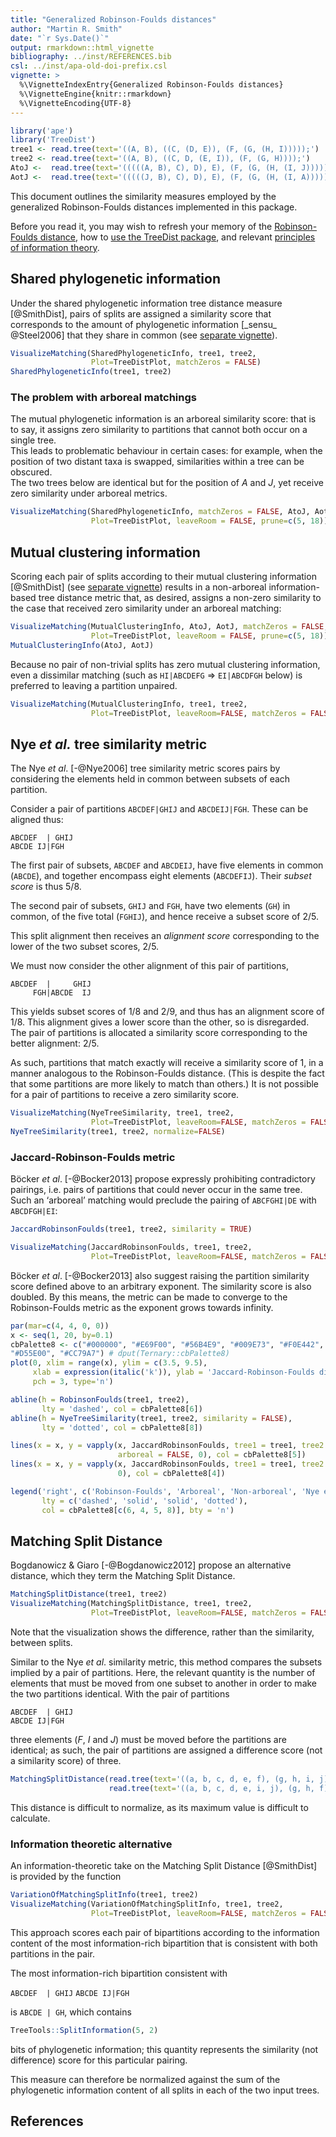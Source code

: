 ```yaml
---
title: "Generalized Robinson-Foulds distances"
author: "Martin R. Smith"
date: "`r Sys.Date()`"
output: rmarkdown::html_vignette
bibliography: ../inst/REFERENCES.bib
csl: ../inst/apa-old-doi-prefix.csl
vignette: >
  %\VignetteIndexEntry{Generalized Robinson-Foulds distances}
  %\VignetteEngine{knitr::rmarkdown}
  %\VignetteEncoding{UTF-8}
---
```


```r
library('ape')
library('TreeDist')
tree1 <- read.tree(text='((A, B), ((C, (D, E)), (F, (G, (H, I)))));')
tree2 <- read.tree(text='((A, B), ((C, D, (E, I)), (F, (G, H))));')
AtoJ <-  read.tree(text='(((((A, B), C), D), E), (F, (G, (H, (I, J)))));')
AotJ <-  read.tree(text='(((((J, B), C), D), E), (F, (G, (H, (I, A)))));')
```

This document outlines the similarity measures employed by the 
generalized Robinson-Foulds distances implemented in this package.

Before you read it, you may wish to refresh your memory of the 
[Robinson-Foulds distance](Robinson-Foulds.html), how to
[use the TreeDist package](Using-TreeDist.html), and relevant 
[principles of information theory](information.html).

## Shared phylogenetic information

Under the shared phylogenetic information tree distance measure [@SmithDist], 
pairs of splits are assigned a similarity score that corresponds to the amount
of phylogenetic information [_sensu_ @Steel2006] that they share in common
(see [separate vignette](information.html)).

```r
VisualizeMatching(SharedPhylogeneticInfo, tree1, tree2, 
                  Plot=TreeDistPlot, matchZeros = FALSE)
SharedPhylogeneticInfo(tree1, tree2)
```

### The problem with arboreal matchings

The mutual phylogenetic information is an arboreal similarity score: that is to
say, it assigns zero similarity to partitions that cannot both occur on a 
single tree.  
This leads to problematic behaviour in certain cases: for example,
when the position of two distant taxa is swapped, similarities within a tree can
be obscured.  
The two trees below are identical but for the position of _A_ and
_J_, yet receive zero similarity under arboreal metrics.

```r
VisualizeMatching(SharedPhylogeneticInfo, matchZeros = FALSE, AtoJ, AotJ,
                  Plot=TreeDistPlot, leaveRoom = FALSE, prune=c(5, 18))
```

## Mutual clustering information

Scoring each pair of splits according to their mutual clustering information
[@SmithDist]  (see [separate vignette](information.html)) results in a
non-arboreal information-based tree distance metric that, as desired, assigns a
non-zero similarity to the case that received zero similarity under an
arboreal matching:

```r
VisualizeMatching(MutualClusteringInfo, AtoJ, AotJ, matchZeros = FALSE, 
                  Plot=TreeDistPlot, leaveRoom = FALSE, prune=c(5, 18))
MutualClusteringInfo(AtoJ, AotJ)
```

Because no pair of non-trivial splits has zero mutual clustering information,
even a dissimilar matching (such as `HI|ABCDEFG` => `EI|ABCDFGH` below) 
is preferred to leaving a partition unpaired.

```r
VisualizeMatching(MutualClusteringInfo, tree1, tree2, 
                  Plot=TreeDistPlot, leaveRoom=FALSE, matchZeros = FALSE)
```

## Nye _et al._ tree similarity metric

The Nye _et al_. [-@Nye2006] tree similarity metric scores pairs by
considering the elements held in common between subsets of each partition.

Consider a pair of partitions `ABCDEF|GHIJ` and `ABCDEIJ|FGH`.
These can be aligned thus:

```
ABCDEF  | GHIJ
ABCDE IJ|FGH
```

The first pair of subsets, `ABCDEF` and `ABCDEIJ`, have five elements in common 
(`ABCDE`), and together encompass eight elements (`ABCDEFIJ`).  Their 
_subset score_ is thus 5/8.

The second pair of subsets, `GHIJ` and `FGH`, have two elements (`GH`) in common,
of the five total (`FGHIJ`), and hence receive a subset score of 2/5.

This split alignment then receives an _alignment score_ corresponding to the 
lower of the two subset scores, 2/5.

We must now consider the other alignment of this pair of partitions,


```
ABCDEF  |     GHIJ
     FGH|ABCDE  IJ
```

This yields subset scores of 1/8 and 2/9, and thus has an alignment score of 1/8.
This alignment gives a lower score than the other, so is disregarded.  The 
pair of partitions is allocated a similarity score corresponding to the 
better alignment: 2/5.

As such, partitions that match exactly will receive a similarity score of 1,
in a manner analogous to the Robinson-Foulds distance.  (This is despite the
fact that some partitions are more likely to match than others.)
It is not possible for a pair of partitions to receive a zero similarity 
score.

```r
VisualizeMatching(NyeTreeSimilarity, tree1, tree2, 
                  Plot=TreeDistPlot, leaveRoom=FALSE, matchZeros = FALSE)
NyeTreeSimilarity(tree1, tree2, normalize=FALSE)
```

### Jaccard-Robinson-Foulds metric

B&ouml;cker _et al_. [-@Bocker2013] propose expressly prohibiting contradictory
pairings, i.e. pairs of partitions that could never occur in the same tree.
Such an 'arboreal' matching would preclude the pairing of `ABCFGHI|DE` with
`ABCDFGH|EI`:

```r
JaccardRobinsonFoulds(tree1, tree2, similarity = TRUE)

VisualizeMatching(JaccardRobinsonFoulds, tree1, tree2,
                  Plot=TreeDistPlot, leaveRoom=FALSE, matchZeros = FALSE)
```

B&ouml;cker _et al_. [-@Bocker2013] also suggest raising the partition 
similarity score defined above to an arbitrary exponent.  The similarity score
is also doubled.  By this means, the metric can be made to converge to the
Robinson-Foulds metric as the exponent grows towards infinity.

```r
par(mar=c(4, 4, 0, 0))
x <- seq(1, 20, by=0.1)
cbPalette8 <- c("#000000", "#E69F00", "#56B4E9", "#009E73", "#F0E442", "#0072B2", 
"#D55E00", "#CC79A7") # dput(Ternary::cbPalette8)
plot(0, xlim = range(x), ylim = c(3.5, 9.5),
     xlab = expression(italic('k')), ylab = 'Jaccard-Robinson-Foulds distance',
     pch = 3, type='n')

abline(h = RobinsonFoulds(tree1, tree2),
       lty = 'dashed', col = cbPalette8[6])
abline(h = NyeTreeSimilarity(tree1, tree2, similarity = FALSE),
       lty = 'dotted', col = cbPalette8[8])

lines(x = x, y = vapply(x, JaccardRobinsonFoulds, tree1 = tree1, tree2 = tree2,
                        arboreal = FALSE, 0), col = cbPalette8[5])
lines(x = x, y = vapply(x, JaccardRobinsonFoulds, tree1 = tree1, tree2 = tree2,
                        0), col = cbPalette8[4])

legend('right', c('Robinson-Foulds', 'Arboreal', 'Non-arboreal', 'Nye et al.'),
       lty = c('dashed', 'solid', 'solid', 'dotted'), 
       col = cbPalette8[c(6, 4, 5, 8)], bty = 'n')
```

## Matching Split Distance

Bogdanowicz & Giaro [-@Bogdanowicz2012] propose an alternative distance, which
they term the Matching Split Distance.

```r
MatchingSplitDistance(tree1, tree2)
VisualizeMatching(MatchingSplitDistance, tree1, tree2,
                  Plot=TreeDistPlot, leaveRoom=FALSE, matchZeros = FALSE)
```

Note that the visualization shows the difference, rather than the similarity,
between splits.

Similar to the Nye _et al_. similarity metric, this method compares the subsets
implied by a pair of partitions.  Here, the relevant quantity is the number
of elements that must be moved from one subset to another in order to make
the two partitions identical.  With the pair of partitions

```
ABCDEF  | GHIJ
ABCDE IJ|FGH
```

three elements (_F_, _I_ and _J_) must be moved before the partitions are 
identical; as such, the pair of partitions are assigned a difference score 
(not a similarity score) of three.

```r
MatchingSplitDistance(read.tree(text='((a, b, c, d, e, f), (g, h, i, j));'),
                      read.tree(text='((a, b, c, d, e, i, j), (g, h, f));'))
```

This distance is difficult to normalize, as its maximum value is difficult
to calculate.

### Information theoretic alternative

An information-theoretic take on the Matching Split Distance [@SmithDist] 
is provided by the function

```r
VariationOfMatchingSplitInfo(tree1, tree2)
VisualizeMatching(VariationOfMatchingSplitInfo, tree1, tree2,
                  Plot=TreeDistPlot, leaveRoom=FALSE, matchZeros = FALSE)
```

This approach scores each pair of bipartitions according to the information 
content of the most information-rich bipartition that is consistent with both
partitions in the pair.

The most information-rich bipartition consistent with 

`ABCDEF  | GHIJ`
`ABCDE IJ|FGH  `

is `ABCDE | GH`, which contains 
```r
TreeTools::SplitInformation(5, 2)
```
bits of phylogenetic information; this quantity represents the similarity (not
difference) score for this particular pairing.

This measure can therefore be normalized against the sum of the phylogenetic
information content of all splits in each of the two input trees.

## References
